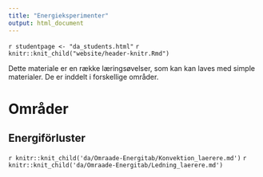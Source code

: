 ```yaml
---
title: "Energieksperimenter"
output: html_document
---
```


`r studentpage <- "da_students.html"`
`r knitr::knit_child("website/header-knitr.Rmd")`

Dette materiale er en række læringsøvelser, som kan kan laves med simple materialer. De er inddelt i forskellige områder. 

# Områder {.tabset .tabset-fade}

## Energiförluster {.tabset .tabset-fade}

`r knitr::knit_child('da/Omraade-Energitab/Konvektion_laerere.md')`
`r knitr::knit_child('da/Omraade-Energitab/Ledning_laerere.md')`
